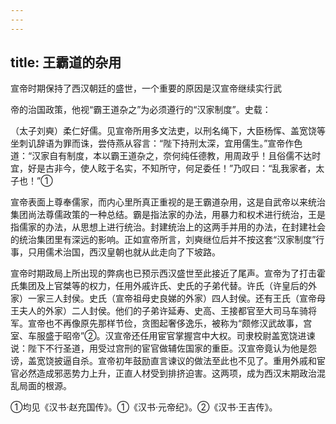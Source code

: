 ```yaml
---
---
---
```

title: 王霸道的杂用
---



宣帝时期保持了西汉朝廷的盛世，一个重要的原因是汉宣帝继续实行武

帝的治国政策，他视“霸王道杂之”为必须遵行的“汉家制度”。史载：

（太子刘奭）柔仁好儒。见宣帝所用多文法吏，以刑名绳下，大臣杨恽、盖宽饶等坐刺讥辞语为罪而诛，尝侍燕从容言：“陛下持刑太深，宜用儒生。”宣帝作色道：“汉家自有制度，本以霸王道杂之，奈何纯任德教，用周政乎！且俗儒不达时宜，好是古非今，使人眩于名实，不知所守，何足委任！”乃叹曰：“乱我家者，太子也！”①

宣帝表面上尊奉儒家，而内心里所真正重视的是王霸道杂用，这是自武帝以来统治集团尚法尊儒政策的一种总结。霸是指法家的办法，用暴力和权术进行统治，王是指儒家的办法，从思想上进行统治。封建统治上的这两手并用的办法，在封建社会的统治集团里有深远的影响。正如宣帝所言，刘奭继位后并不按这套“汉家制度”行事，只用儒术治国，西汉皇朝也就从此走向了下坡路。

宣帝时期政局上所出现的弊病也已预示西汉盛世至此接近了尾声。宣帝为了打击霍氏集团及上官桀等的权力，任用外戚许氏、史氏的子弟代替。许氏（许皇后的外家）一家三人封侯。史氏（宣帝祖母史良娣的外家）四人封侯。还有王氏（宣帝母王夫人的外家）二人封侯。他们的子弟许延寿、史高、王接都官至大司马车骑将军。宣帝也不再像原先那样节俭，贪图起奢侈逸乐，被称为“颇修汉武故事，宫室、车服盛于昭帝”②。汉宣帝还任用宦官掌握宫中大权。司隶校尉盖宽饶进谏说：陛下不行圣道，用受过宫刑的宦官做辅佐国家的重臣。汉宣帝竟认为他是怨谤，盖宽饶披逼自杀。宣帝初年鼓励直言谏议的做法至此也不见了。重用外戚和宦官必然造成邪恶势力上升，正直人材受到排挤迫害。这两项，成为西汉末期政治混乱局面的根源。

①均见《汉书·赵充国传》。①《汉书·元帝纪》。②《汉书·王吉传》。
